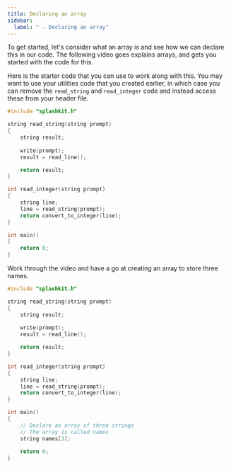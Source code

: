 ```yaml
---
title: Declaring an array
sidebar:
  label: " - Declaring an array"
---
```


To get started, let's consider what an array is and see how we can declare this in our code. The following video goes explains arrays, and gets you started with the code for this.

<div class="not-content">
  <YouTube id="p1eBZ6hUJWQ" params="fs=1&modestbranding=1&rel=0"/>
</div>

Here is the starter code that you can use to work along with this. You may want to use your utilities code that you created earlier, in which case you can remove the `read_string` and `read_integer` code and instead access these from your header file.

```cpp
#include "splashkit.h"

string read_string(string prompt)
{
    string result;
    
    write(prompt);
    result = read_line();

    return result;
}

int read_integer(string prompt)
{
    string line;
    line = read_string(prompt);
    return convert_to_integer(line);
}

int main()
{
    return 0;
}
```

Work through the video and have a go at creating an array to store three names.

<Accordion>
  <AccordionItem
    header="Code with array"
  >

  ```cpp {22-24}
  #include "splashkit.h"

  string read_string(string prompt)
  {
      string result;
      
      write(prompt);
      result = read_line();

      return result;
  }

  int read_integer(string prompt)
  {
      string line;
      line = read_string(prompt);
      return convert_to_integer(line);
  }

  int main()
  {
      // Declare an array of three strings
      // The array is called names
      string names[3];
      
      return 0;
  }
  ```

  </AccordionItem>
</Accordion>
